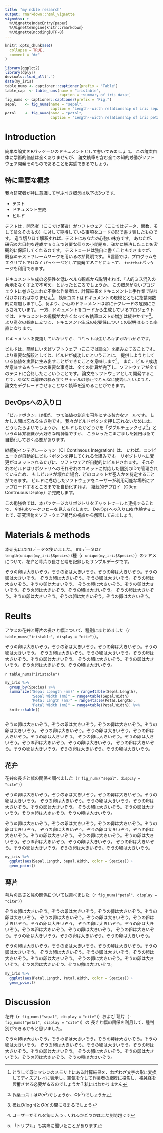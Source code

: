 ```yaml
---
title: "my noble research"
output: rmarkdown::html_vignette
vignette: >
  %\VignetteIndexEntry{paper}
  %\VignetteEngine{knitr::rmarkdown}
  %\VignetteEncoding{UTF-8}
---
```


```r
knitr::opts_chunk$set(
  collapse = TRUE,
  comment = "#>"
)
```

```r
library(ggplot2)
library(dplyr)
devtools::load_all(".")
data(my_iris)
table_nums <- captioner::captioner(prefix = "Table")
table_cap  <- table_nums(name = "iristable", 
                         caption = "Summary of iris data")
fig_nums <- captioner::captioner(prefix = "Fig.")
sepal    <- fig_nums(name = "sepal",
                     caption = "Length--width relationship of iris sepals by species")
petal    <- fig_nums(name = "petal",
                     caption = "Length--width relationship of iris petals by species")

```
# Introduction
簡単な論文をRパッケージのドキュメントとして書いてみましょう。
この論文自体に学術的価値は全くありませんが、
論文執筆を含む全ての知的労働がソフトウェア開発そのものであることを実感できるでしょう。

## 特に重要な概念
我々研究者が特に意識して学ぶべき概念は以下の3つです。

- テスト
- ドキュメント生成
- ビルド

テストは、開発者（ここでは著者）がソフトウェア（ここではデータ、関数、そして論文そのもの）に対して期待している事項をコードの形で書き表したものです。
違う切り口で解釈すれば、テストはあなたの心強い味方です。
あなたが、研究の大目的を達成するうえで必要な個々の小問題を、確かに解決したことを客観的に保証してくれるのです。
テストコードは独自に書くこともできますが、既存のテストフレームワークを用いるのが賢明です。
R言語では、プログラムをスクリプトではなくパッケージとして開発することによって、
`testthat`パッケージを利用できます。

ドキュメント生成の必要性を低レベルな観点から説明すれば、「人的ミス混入の余地をなくす上で不可欠」といったところでしょうか。
この概念がないプロジェクトに巻き込まれた不幸な作業者は、計算結果をドキュメントに手作業で貼り付けなければなりません[^1]。
執筆コストはドキュメントの規模とともに指数関数的に増加しますし[^2]、何より、肝心のドキュメントは常にデグレードの危険にさらされています。
一方、ドキュメントをコードから生成しているプロジェクトでは、ドキュメントの規模が大きくなっても執筆コストの増加は緩やかです[^3]。
より高次の観点に立つと、ドキュメント生成の必要性についての説明はもっと率直になります。


ドキュメントを変更していないなら、コミットは生じるはずがないからです。

[^1]: どうして既にマシンのメモリ上にある計算結果を、わざわざ文字の形に変換してディスプレイに表示し、空気を介して作業者の網膜に投影し、視神経を興奮させる必要があるのでしょうか？私にはわかりません

[^2]: 作業コストは$O(n^2$)でしょうか、$O(n^3$)でしょうか

[^3]: 概ね$O(\log n)$と$O(n)$の間に収まるでしょう

ビルドは、簡単にいえばソフトウェア（ここでは論文）を組み立てることです。
より重要な解釈としては、ビルドが成功したということは、
提供しようとしている価値を実際に生み出すことができたことを意味します[^4]。
また、ビルド成功が意味するもう一つの重要な事柄は、全ての計算が完了し、ソフトウェアが全てのテストに合格したこということです。
論文をソフトウェアとして開発することで、あなたは論理の組み立てやモデルの修正でどんなに疲弊していようと、
論文をデグレードさせることなく執筆を進めることができます。

[^4]: ユーザーがそれを気に入ってくれるかどうかはまた別問題です

## DevOpsへの入り口
「ビルドボタン」は指先一つで価値の創造を可能にする強力なツールです。
しかし人間は忘れる生き物です。
我々がビルドボタンを押し忘れないためには、どうしたらよいでしょうか。
ビルドしたかどうかを「ダブルチェックせよ[^5]」というのは某組織が大好きな精神論ですが、
こういったこまごました雑用は全て自動化しておく必要があります。

[^5]: 「トリプル」も実際に聞いたことがあります

継続的インテグレーション（CI: Continuous Integration）は、
いわば、コンピュータが自動的にビルドボタンを押してくれる仕組みです。
リポジトリへに変更がコミットされるたびに、ソフトウェアが自動的にビルドされます。
それぞれのビルドはリポジトリへのそれぞれのコミットに対応した個別のIDで管理されているため、
もしビルドが壊れた場合、どのコミットが犯人かを特定することができます。
ビルドに成功したソフトウェアをユーザーが利用可能な場所にアップロードするところまでを自動化すれば、
継続的デプロイ（CDep: Continuous Deploy）が完成します。

この勉強会では、本パッケージのリポジトリをチャットツールと連携することで、
GitHubワークフローを見える化します。
DevOpsへの入り口を体験することで、研究活動をソフトウェア開発の視点から解釈してみましょう。




# Materials & methods
本研究にはirisデータを使いました。
irisデータは`r length(unique(my_iris$Species))`種（`r unique(my_iris$Species)`）のアヤメについて、花弁と萼片の長さと幅を記録したサンプルデータです。


ぞうの卵は大きいぞう。ぞうの卵は大きいぞう。ぞうの卵は大きいぞう。ぞうの卵は大きいぞう。
ぞうの卵は大きいぞう。ぞうの卵は大きいぞう。ぞうの卵は大きいぞう。ぞうの卵は大きいぞう。
ぞうの卵は大きいぞう。ぞうの卵は大きいぞう。ぞうの卵は大きいぞう。ぞうの卵は大きいぞう。
ぞうの卵は大きいぞう。ぞうの卵は大きいぞう。ぞうの卵は大きいぞう。ぞうの卵は大きいぞう。

# Reults

アヤメの花弁と萼片の長さと幅について、種別にまとめました（`r table_nums("iristable", display = "cite")`）。

ぞうの卵は大きいぞう。ぞうの卵は大きいぞう。ぞうの卵は大きいぞう。ぞうの卵は大きいぞう。
ぞうの卵は大きいぞう。ぞうの卵は大きいぞう。ぞうの卵は大きいぞう。ぞうの卵は大きいぞう。
ぞうの卵は大きいぞう。ぞうの卵は大きいぞう。ぞうの卵は大きいぞう。ぞうの卵は大きいぞう。

`r table_nums("iristable")`
```r
my_iris %>%
  group_by(Species) %>%
  summarize("Sepal Lqength (mm)" = range4table(Sepal.Length),
            "Sepal Width (mm)" = range4table(Sepal.Width),
            "Petal Length (mm)" = range4table(Petal.Length),
            "Petal Width (mm)" = range4table(Petal.Width)) %>%
  knitr::kable()
  
```


ぞうの卵は大きいぞう。ぞうの卵は大きいぞう。ぞうの卵は大きいぞう。ぞうの卵は大きいぞう。
ぞうの卵は大きいぞう。ぞうの卵は大きいぞう。ぞうの卵は大きいぞう。ぞうの卵は大きいぞう。
ぞうの卵は大きいぞう。ぞうの卵は大きいぞう。ぞうの卵は大きいぞう。ぞうの卵は大きいぞう。
ぞうの卵は大きいぞう。ぞうの卵は大きいぞう。ぞうの卵は大きいぞう。ぞうの卵は大きいぞう。

## 花弁
花弁の長さと幅の関係を調べました（`r fig_nums("sepal", display = "cite")`）

ぞうの卵は大きいぞう。ぞうの卵は大きいぞう。ぞうの卵は大きいぞう。ぞうの卵は大きいぞう。
ぞうの卵は大きいぞう。ぞうの卵は大きいぞう。ぞうの卵は大きいぞう。ぞうの卵は大きいぞう。
ぞうの卵は大きいぞう。ぞうの卵は大きいぞう。ぞうの卵は大きいぞう。ぞうの卵は大きいぞう。

ぞうの卵は大きいぞう。ぞうの卵は大きいぞう。ぞうの卵は大きいぞう。ぞうの卵は大きいぞう。
ぞうの卵は大きいぞう。ぞうの卵は大きいぞう。ぞうの卵は大きいぞう。ぞうの卵は大きいぞう。
ぞうの卵は大きいぞう。ぞうの卵は大きいぞう。ぞうの卵は大きいぞう。ぞうの卵は大きいぞう。
ぞうの卵は大きいぞう。ぞうの卵は大きいぞう。ぞうの卵は大きいぞう。ぞうの卵は大きいぞう。

```r
my_iris %>%
  ggplot(aes(Sepal.Length, Sepal.Width, color = Species)) +
  geom_point()
```

## 萼片
萼片の長さと幅の関係についても調べました（`r fig_nums("petal", display = "cite")`）

ぞうの卵は大きいぞう。ぞうの卵は大きいぞう。ぞうの卵は大きいぞう。ぞうの卵は大きいぞう。
ぞうの卵は大きいぞう。ぞうの卵は大きいぞう。ぞうの卵は大きいぞう。ぞうの卵は大きいぞう。
ぞうの卵は大きいぞう。ぞうの卵は大きいぞう。ぞうの卵は大きいぞう。ぞうの卵は大きいぞう。
ぞうの卵は大きいぞう。ぞうの卵は大きいぞう。ぞうの卵は大きいぞう。ぞうの卵は大きいぞう。

ぞうの卵は大きいぞう。ぞうの卵は大きいぞう。ぞうの卵は大きいぞう。ぞうの卵は大きいぞう。
ぞうの卵は大きいぞう。ぞうの卵は大きいぞう。ぞうの卵は大きいぞう。ぞうの卵は大きいぞう。
ぞうの卵は大きいぞう。ぞうの卵は大きいぞう。ぞうの卵は大きいぞう。ぞうの卵は大きいぞう。

```r
my_iris %>%
  ggplot(aes(Petal.Length, Petal.Width, color = Species)) +
  geom_point()
```

# Discussion
花弁（`r fig_nums("sepal", display = "cite")`）および
萼片（`r fig_nums("petal", display = "cite")`）の
長さと幅の関係を利用して、種判別ができるかもと思いました。

ぞうの卵は大きいぞう。ぞうの卵は大きいぞう。ぞうの卵は大きいぞう。ぞうの卵は大きいぞう。
ぞうの卵は大きいぞう。ぞうの卵は大きいぞう。ぞうの卵は大きいぞう。ぞうの卵は大きいぞう。
ぞうの卵は大きいぞう。ぞうの卵は大きいぞう。ぞうの卵は大きいぞう。ぞうの卵は大きいぞう。
